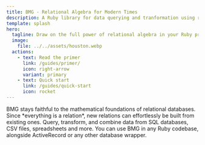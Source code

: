 ```yaml
---
title: BMG - Relational Algebra for Modern Times
description: A Ruby library for data querying and tranformation using relational algebra
template: splash
hero:
  tagline: Draw on the full power of relational algebra in your Ruby projects 
  image:
    file: ../../assets/houston.webp
  actions:
    - text: Read the primer
      link: /guides/primer/
      icon: right-arrow
      variant: primary
    - text: Quick start 
      link: /guides/quick-start 
      icon: rocket
---
```



<CardGrid stagger>
	<Card title="A solid foundation">
	  BMG stays faithful to the mathematical foundations of relational databases.	
	</Card>
	<Card title="Unlimited composability">
	  Since *everything is a relation*, new relations can effortlessly be built from existing ones.
	</Card>
	<Card title="Works with any data">
	  Query, transform, and combine data from SQL databases, CSV files, spreadsheets and more.
	</Card>
	<Card title="Fits in any project.">
	  You can use BMG in any Ruby codebase, alongside ActiveRecord or any other database wrapper.	
	</Card>
</CardGrid>
